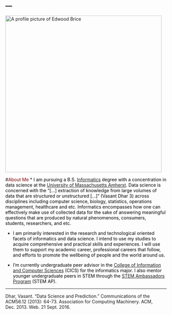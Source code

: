 ---
---
<link rel="stylesheet" href="edwoodbrice_styles" type="text/css">
<img src="images/edwood_profilepic.png" alt="A profile picture of Edwood Brice" width="488" height="488" class = "center">

#<span style="color:maroon">About Me</span>
* <span style="color:black">I am pursuing a B.S. [Informatics](https://www.cics.umass.edu/informatics) degree with a concentration in data science at the [University of Massachusetts Amherst](https://www.umass.edu). Data science is concerned with the “[...] extraction of knowledge from large volumes of data that are structured or unstructured [...]” (Vasant Dhar 3) across disciplines including computer science, biology, statistics, operations management, healthcare and etc. Informatics encompasses how one can effectively make use of collected data for the sake of answering meaningful questions that are produced by natural phenomenons, consumers, students, researchers, and etc.</span> 

* <span style="color:black"> I am primarily interested in the research and technological oriented facets of informatics and data science. I intend to use my studies to acquire comprehensive and practical skills and experiences. I will use them to support my academic career, professional careers that follow, and efforts to promote the wellbeing of people and the world around us.</span> 

* <span style="color:black"> I'm currently undergraduate peer advisor in the [College of Information and Computer Sciences](https://www.cics.umass.edu/) (CICS) for the informatics major. I also mentor younger undergraduate peers in STEM through the [STEM Ambassadors Program](https://www.stemapumass.org/) (STEM AP).</span> 

***

Dhar, Vasant. "Data Science and Prediction." Communications of the ACM56.12 (2013): 64-73. Association for Computing Machinery. ACM, Dec. 2013. Web. 21 Sept. 2016.
